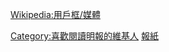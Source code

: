 {{Userbox
  |id=<span style="font:20px DFKai-SB, STKaiti; color:red;">明報</span>
  |id-c=white
  |info=這個用戶是《[[明報|明報]]》的忠實讀者。
  |info-s=9
  |info-c=white
  |border-c=red
}} 
<includeonly>[[Category:喜歡閱讀明報的維基人]]</includeonly>
<noinclude>{{Clear}}[[Wikipedia:用戶框/媒體]]
[[Category:媒體用戶框模板|報紙]]
</noinclude>